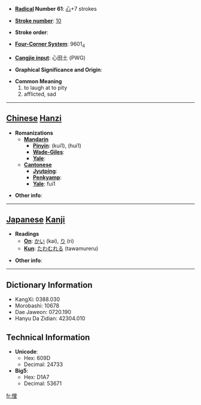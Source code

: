 * '''[[Wiktionary:Chinese radical index| Radical]] Number 61''': [[Wiktionary:Chinese radical index 心|心]]+7 strokes

* '''[[Wiktionary:Chinese total strokes index|Stroke number]]''': [[Wiktionary:Chinese total strokes index 10|10]]

* '''Stroke order''': 

* '''[[Wiktionary:Chinese four corner index|Four-Corner System]]''': 9601<sub>4</sub>

* '''[[Wiktionary:Chinese Cangjie index|Cangjie input]]''': 心田土 (PWG)

* '''Graphical Significance and Origin''': 

* '''Common Meaning'''
*#to laugh at to pity
*# afflicted, sad


----

== [[Chinese]] [[Hanzi]] ==

* '''Romanizations'''
** '''[[Mandarin]]'''
*** '''[[Pinyin]]''': (kui1), (hui1) 
*** '''[[Wade-Giles]]''': 
*** '''[[Yale]]''': 
** '''[[Cantonese]]'''
*** '''[[Jyutping]]''':
*** '''[[Penkyamp]]''': 
*** '''[[Yale]]''': fui1

* '''Other info''': 

----

== [[Japanese]] [[Kanji]] ==

* '''Readings'''
** '''[[On]]''': [[かい]] (kai), [[り]] (ri)
** '''[[Kun]]''': [[たわむれる]] (tawamureru)

* '''Other info''':  

----

== Dictionary Information ==

* KangXi: 0388.030
* Morobashi: 10678
* Dae Jaweon: 0720.190
* Hanyu Da Zidian: 42304.010

== Technical Information ==

* '''Unicode''':
** Hex: 609D
** Decimal: 24733
* '''Big5''':
** Hex: D1A7
** Decimal: 53671

[[fr:悝]]
